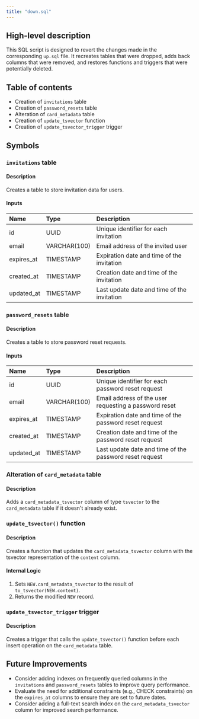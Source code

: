 ```yaml
---
title: "down.sql"
---
```


## High-level description
This SQL script is designed to revert the changes made in the corresponding `up.sql` file. It recreates tables that were dropped, adds back columns that were removed, and restores functions and triggers that were potentially deleted.

## Table of contents
- Creation of `invitations` table
- Creation of `password_resets` table
- Alteration of `card_metadata` table
- Creation of `update_tsvector` function
- Creation of `update_tsvector_trigger` trigger

## Symbols

### `invitations` table
#### Description
Creates a table to store invitation data for users.

#### Inputs
| Name | Type | Description |
|:-----|:-----|:------------|
| id | UUID | Unique identifier for each invitation |
| email | VARCHAR(100) | Email address of the invited user |
| expires_at | TIMESTAMP | Expiration date and time of the invitation |
| created_at | TIMESTAMP | Creation date and time of the invitation |
| updated_at | TIMESTAMP | Last update date and time of the invitation |

### `password_resets` table
#### Description
Creates a table to store password reset requests.

#### Inputs
| Name | Type | Description |
|:-----|:-----|:------------|
| id | UUID | Unique identifier for each password reset request |
| email | VARCHAR(100) | Email address of the user requesting a password reset |
| expires_at | TIMESTAMP | Expiration date and time of the password reset request |
| created_at | TIMESTAMP | Creation date and time of the password reset request |
| updated_at | TIMESTAMP | Last update date and time of the password reset request |

### Alteration of `card_metadata` table
#### Description
Adds a `card_metadata_tsvector` column of type `tsvector` to the `card_metadata` table if it doesn't already exist.

### `update_tsvector()` function
#### Description
Creates a function that updates the `card_metadata_tsvector` column with the tsvector representation of the `content` column.

#### Internal Logic
1. Sets `NEW.card_metadata_tsvector` to the result of `to_tsvector(NEW.content)`.
2. Returns the modified `NEW` record.

### `update_tsvector_trigger` trigger
#### Description
Creates a trigger that calls the `update_tsvector()` function before each insert operation on the `card_metadata` table.

## Future Improvements
- Consider adding indexes on frequently queried columns in the `invitations` and `password_resets` tables to improve query performance.
- Evaluate the need for additional constraints (e.g., CHECK constraints) on the `expires_at` columns to ensure they are set to future dates.
- Consider adding a full-text search index on the `card_metadata_tsvector` column for improved search performance.